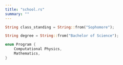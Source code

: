 ```yaml
---
title: "school.rs"
summary: ""
---
```


```rs
String class_standing = String::from("Sophomore");

String degree = String::from("Bachelor of Science");

enum Program {
    Computational Physics,
    Mathematics,
}
```